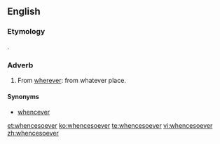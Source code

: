 ==English==

===Etymology===
{{compound|whence|soever|lang=en}}.

===Adverb===
{{en-adv|-}}

# {{archaic}} From [[wherever]]: from whatever place.

====Synonyms====
* {{sense|from whatever place}} [[whencever]]

[[et:whencesoever]]
[[ko:whencesoever]]
[[te:whencesoever]]
[[vi:whencesoever]]
[[zh:whencesoever]]